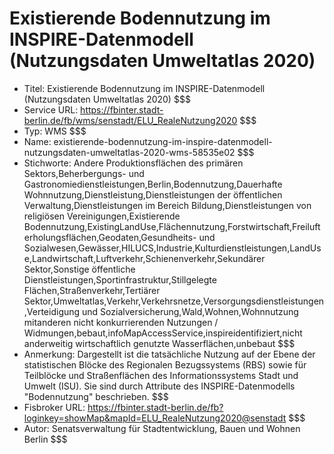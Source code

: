 # Existierende Bodennutzung im INSPIRE-Datenmodell (Nutzungsdaten Umweltatlas 2020)
- Titel: Existierende Bodennutzung im INSPIRE-Datenmodell (Nutzungsdaten Umweltatlas 2020) $$$
- Service URL: https://fbinter.stadt-berlin.de/fb/wms/senstadt/ELU_RealeNutzung2020 $$$
- Typ: WMS $$$
- Name: existierende-bodennutzung-im-inspire-datenmodell-nutzungsdaten-umweltatlas-2020-wms-58535e02 $$$
- Stichworte: Andere Produktionsflächen des primären Sektors,Beherbergungs- und Gastronomiedienstleistungen,Berlin,Bodennutzung,Dauerhafte Wohnnutzung,Dienstleistung,Dienstleistungen der öffentlichen Verwaltung,Dienstleistungen im Bereich Bildung,Dienstleistungen von religiösen Vereinigungen,Existierende Bodennutzung,ExistingLandUse,Flächennutzung,Forstwirtschaft,Freilufterholungsflächen,Geodaten,Gesundheits- und Sozialwesen,Gewässer,HILUCS,Industrie,Kulturdienstleistungen,LandUse,Landwirtschaft,Luftverkehr,Schienenverkehr,Sekundärer Sektor,Sonstige öffentliche Dienstleistungen,Sportinfrastruktur,Stillgelegte Flächen,Straßenverkehr,Tertiärer Sektor,Umweltatlas,Verkehr,Verkehrsnetze,Versorgungsdienstleistungen,Verteidigung und Sozialversicherung,Wald,Wohnen,Wohnnutzung mitanderen nicht konkurrierenden Nutzungen / Widmungen,bebaut,infoMapAccessService,inspireidentifiziert,nicht anderweitig wirtschaftlich genutzte Wasserflächen,unbebaut $$$
- Anmerkung: Dargestellt ist die tatsächliche Nutzung auf der Ebene der statistischen Blöcke des Regionalen Bezugssystems (RBS) sowie für Teilblöcke und Straßenflächen des Informationssystems Stadt und Umwelt (ISU). Sie sind durch Attribute des INSPIRE-Datenmodells "Bodennutzung" beschrieben. $$$
- Fisbroker URL: https://fbinter.stadt-berlin.de/fb?loginkey=showMap&mapId=ELU_RealeNutzung2020@senstadt $$$
- Autor: Senatsverwaltung für Stadtentwicklung, Bauen und Wohnen Berlin $$$
